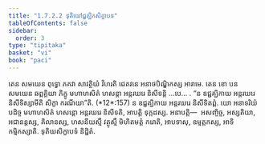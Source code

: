 ```yaml
---
title: "1.7.2.2 ទុតិយៅជ្ជគ្ឃិកសិក្ខាបទ"
tableOfContents: false
sidebar:
  order: 3
type: "tipitaka"
basket: "vi"
book: "paci"
---
```



<DynamicBreadcrumb />

<Division number="587" book="paci">

<Paragraph number="1740" book="paci">
តេន សមយេន ពុទ្ធោ ភគវា សាវត្ថិយំ វិហរតិ ជេតវនេ អនាថបិណ្ឌិកស្ស អារាមេ. តេន ខោ បន សមយេន ឆព្ពគ្គិយា ភិក្ខូ មហាហសិតំ ហសន្តា អន្តរឃរេ និសីទន្តិ …បេ… .
</Paragraph>

<Paragraph number="1741" book="paci">
<Emphasis>“ន ឧជ្ជគ្ឃិកាយ អន្តរឃរេ និសីទិស្សាមីតិ សិក្ខា ករណីយា”</Emphasis>តិ. (*12*:<Emphasis>157</Emphasis>)
</Paragraph>

<Paragraph number="1742" book="paci">
ន ឧជ្ជគ្ឃិកាយ អន្តរឃរេ និសីទិតព្ពំ. យោ អនាទរិយំ បដិច្ច មហាហសិតំ ហសន្តោ អន្តរឃរេ និសីទតិ, អាបត្តិ ទុក្កដស្ស.
</Paragraph>

<Paragraph number="1743" book="paci">
អនាបត្តិ—  អសញ្ចិច្ច, អស្សតិយា, អជានន្តស្ស, គិលានស្ស, ហសនីយស្មឹ វត្ថុស្មឹ មិហិតមត្តំ ករោតិ, អាបទាសុ, ឧម្មត្តកស្ស, អាទិកម្មិកស្សាតិ.

</Paragraph>
</Division>

<Paragraph number="1744" type="center" book="paci">
ទុតិយសិក្ខាបទំ និដ្ឋិតំ.
</Paragraph>
